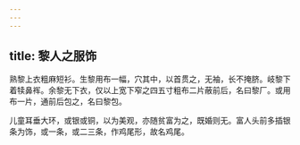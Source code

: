 ```yaml
---
---
---
```

title: 黎人之服饰
---



熟黎上衣粗麻短衫。生黎用布一幅，穴其中，以首贯之，无袖，长不掩脐。岐黎下着犊鼻裈。余黎无下衣，仅以上宽下窄之四五寸粗布二片蔽前后，名曰黎厂。或用布一片，通前后包之，名曰黎包。

儿童耳垂大环，或银或铜，以为美观，亦随贫富为之，既婚则无。富人头前多插银条为饰，或一条，或二三条，作鸡尾形，故名鸡尾。